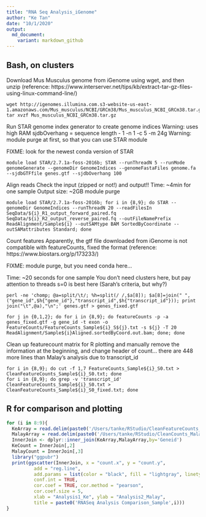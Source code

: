 ```yaml
---
title: "RNA Seq Analysis_iGenome"
author: "Ke Tan"
date: "10/1/2020"
output: 
  md_document:
    variant: markdown_github
---
```



## Bash, on clusters

Download Mus Musculus genome from iGenome using wget, and then unzip
(reference: https://www.interserver.net/tips/kb/extract-tar-gz-files-using-linux-command-line/)

```
wget http://igenomes.illumina.com.s3-website-us-east-1.amazonaws.com/Mus_musculus/NCBI/GRCm38/Mus_musculus_NCBI_GRCm38.tar.gz
tar xvzf Mus_musculus_NCBI_GRCm38.tar.gz
```

Run STAR genome index generator to create genome indices
Warning: uses high RAM
sjdbOverhang = sequence length - 1
-n 1 -c 5 -m 24g
Warning: module purge at first, so that you can use STAR module

FIXME: look for the newest conda version of STAR

```
module load STAR/2.7.1a-foss-2016b; STAR --runThreadN 5 --runMode genomeGenerate --genomeDir GenomeIndices --genomeFastaFiles genome.fa --sjdbGTFfile genes.gtf --sjdbOverhang 100
```

Align reads
Check the input (zipped or not!) and output!!
Time: ~4min for one sample
Output size: ~2GB
module purge

```
module load STAR/2.7.1a-foss-2016b; for i in {8,9}; do STAR --genomeDir GenomeIndices --runThreadN 20 --readFilesIn SeqData/${i}_R1_output_forward_paired.fq SeqData/${i}_R2_output_reverse_paired.fq --outFileNamePrefix ReadAlignment/Sample${i} --outSAMtype BAM SortedByCoordinate --outSAMattributes Standard; done
```

Count features
Apparently, the gtf file downloaded from iGenome is not compatible with featureCounts, fixed the format
(reference: https://www.biostars.org/p/173233/)

FIXME: module purge, but you need conda here...

Time: ~20 seconds for one sample
You don't need clusters here, but pay attention to threads
s=0 is best here (Sarah's criteria, but why?)

```
perl -ne 'chomp; @a=split/\t/; %h=split(/ /,$a[8]); $a[8]=join(" ",("gene_id",$h{"gene_id"},"transcript_id",$h{"transcript_id"})); print join("\t",@a),"\n";' genes.gtf > genes_fixed.gtf

for j in {0,1,2}; do for i in {8,9}; do featureCounts -p -a genes_fixed.gtf -g gene_id -t exon -o FeatureCounts/FeatureCounts_Sample${i}_S${j}.txt -s ${j} -T 20 ReadAlignment/Sample${i}Aligned.sortedByCoord.out.bam; done; done
```

Clean up featurecount matrix for R plotting
and manually remove the information at the beginning, and change header of count...
there are 448 more lines than Malay's analysis due to transcript_id

```
for i in {8,9}; do cut -f 1,7 FeatureCounts_Sample${i}_S0.txt > CleanFeatureCounts_Sample${i}_S0.txt; done
for i in {8,9}; do grep -v 'transcript_id' CleanFeatureCounts_Sample${i}_S0.txt > CleanFeatureCounts_Sample${i}_S0_fixed.txt; done
```

## R for comparison and plotting

```r
for (i in 8:9){
  KeArray = read.delim(paste0('/Users/tanke/RStudio/CleanFeatureCounts_Sample',i,'_S0_fixed.txt'),header = TRUE, sep = '', dec = '.')
  MalayArray = read.delim(paste0('/Users/tanke/RStudio/CleanCounts_MalayRSEM_MouseAlignment_Sample',i,'.txt'),header = TRUE, sep = '', dec = '.')
  InnerJoin <- dplyr::inner_join(KeArray,MalayArray,by='Geneid')
  KeCount = InnerJoin[,2]
  MalayCount = InnerJoin[,3]
  library("ggpubr")
  print(ggscatter(InnerJoin, x = "count.x", y = "count.y", 
          add = "reg.line", 
          add.params = list(color = "black", fill = "lightgray", linetype = 3),
          conf.int = TRUE, 
          cor.coef = TRUE, cor.method = "pearson",
          cor.coef.size = 5,
          xlab = "Analysis1_Ke", ylab = "Analysis2_Malay",
          title = paste0('RNASeq Analysis Comparison_Sample',i)))
}
```



